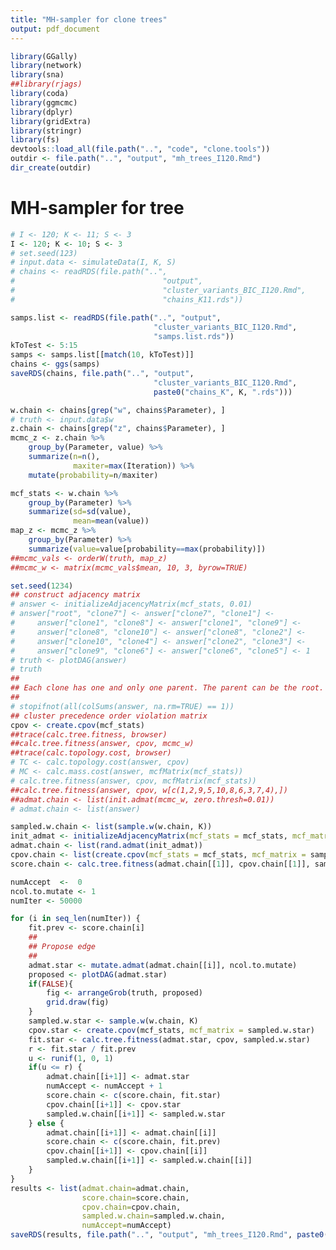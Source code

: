 ```yaml
---
title: "MH-sampler for clone trees"
output: pdf_document
---
```



```r
library(GGally)
library(network)
library(sna)
##library(rjags)
library(coda)
library(ggmcmc)
library(dplyr)
library(gridExtra)
library(stringr)
library(fs)
devtools::load_all(file.path("..", "code", "clone.tools"))
outdir <- file.path("..", "output", "mh_trees_I120.Rmd")
dir_create(outdir)
```

# MH-sampler for tree

```r
# I <- 120; K <- 11; S <- 3
I <- 120; K <- 10; S <- 3
# set.seed(123)
# input.data <- simulateData(I, K, S)
# chains <- readRDS(file.path("..",
#                                 "output",
#                                 "cluster_variants_BIC_I120.Rmd",
#                                 "chains_K11.rds"))

samps.list <- readRDS(file.path("..", "output", 
                                "cluster_variants_BIC_I120.Rmd", 
                                "samps.list.rds"))
kToTest <- 5:15
samps <- samps.list[[match(10, kToTest)]]
chains <- ggs(samps)
saveRDS(chains, file.path("..", "output", 
                                "cluster_variants_BIC_I120.Rmd", 
                                paste0("chains_K", K, ".rds")))

w.chain <- chains[grep("w", chains$Parameter), ]
# truth <- input.data$w
z.chain <- chains[grep("z", chains$Parameter), ]
mcmc_z <- z.chain %>%
    group_by(Parameter, value) %>%
    summarize(n=n(),
              maxiter=max(Iteration)) %>%
    mutate(probability=n/maxiter)

mcf_stats <- w.chain %>%
    group_by(Parameter) %>%
    summarize(sd=sd(value),
              mean=mean(value))
map_z <- mcmc_z %>%
    group_by(Parameter) %>%
    summarize(value=value[probability==max(probability)])
##mcmc_vals <- orderW(truth, map_z)
##mcmc_w <- matrix(mcmc_vals$mean, 10, 3, byrow=TRUE)
```

```r
set.seed(1234)
## construct adjacency matrix
# answer <- initializeAdjacencyMatrix(mcf_stats, 0.01)
# answer["root", "clone7"] <- answer["clone7", "clone1"] <-
#     answer["clone1", "clone8"] <- answer["clone1", "clone9"] <-
#     answer["clone8", "clone10"] <- answer["clone8", "clone2"] <-
#     answer["clone10", "clone4"] <- answer["clone2", "clone3"] <-
#     answer["clone9", "clone6"] <- answer["clone6", "clone5"] <- 1
# truth <- plotDAG(answer)
# truth
##
## Each clone has one and only one parent. The parent can be the root.  Practically, this implies that the columns of the adjacency matrix sum to one.
##
# stopifnot(all(colSums(answer, na.rm=TRUE) == 1))
## cluster precedence order violation matrix
cpov <- create.cpov(mcf_stats)
##trace(calc.tree.fitness, browser)
##calc.tree.fitness(answer, cpov, mcmc_w)
##trace(calc.topology.cost, browser)
# TC <- calc.topology.cost(answer, cpov)
# MC <- calc.mass.cost(answer, mcfMatrix(mcf_stats))
# calc.tree.fitness(answer, cpov, mcfMatrix(mcf_stats))
##calc.tree.fitness(answer, cpov, w[c(1,2,9,5,10,8,6,3,7,4),])
##admat.chain <- list(init.admat(mcmc_w, zero.thresh=0.01))
# admat.chain <- list(answer)

sampled.w.chain <- list(sample.w(w.chain, K))
init_admat <- initializeAdjacencyMatrix(mcf_stats = mcf_stats, mcf_matrix = sampled.w.chain[[1]])
admat.chain <- list(rand.admat(init_admat))
cpov.chain <- list(create.cpov(mcf_stats = mcf_stats, mcf_matrix = sampled.w.chain[[1]]))
score.chain <- calc.tree.fitness(admat.chain[[1]], cpov.chain[[1]], sampled.w.chain[[1]])

numAccept  <-  0
ncol.to.mutate <- 1 
numIter <- 50000

for (i in seq_len(numIter)) {
    fit.prev <- score.chain[i]
    ##
    ## Propose edge
    ##
    admat.star <- mutate.admat(admat.chain[[i]], ncol.to.mutate)
    proposed <- plotDAG(admat.star)
    if(FALSE){
        fig <- arrangeGrob(truth, proposed)
        grid.draw(fig)
    }
    sampled.w.star <- sample.w(w.chain, K)
    cpov.star <- create.cpov(mcf_stats, mcf_matrix = sampled.w.star)
    fit.star <- calc.tree.fitness(admat.star, cpov, sampled.w.star)
    r <- fit.star / fit.prev
    u <- runif(1, 0, 1)
    if(u <= r) {
        admat.chain[[i+1]] <- admat.star
        numAccept <- numAccept + 1
        score.chain <- c(score.chain, fit.star)
        cpov.chain[[i+1]] <- cpov.star
        sampled.w.chain[[i+1]] <- sampled.w.star
    } else {
        admat.chain[[i+1]] <- admat.chain[[i]]
        score.chain <- c(score.chain, fit.prev)
        cpov.chain[[i+1]] <- cpov.chain[[i]]
        sampled.w.chain[[i+1]] <- sampled.w.chain[[i]]
    }
}
results <- list(admat.chain=admat.chain,
                score.chain=score.chain,
                cpov.chain=cpov.chain,
                sampled.w.chain=sampled.w.chain,
                numAccept=numAccept)
saveRDS(results, file.path("..", "output", "mh_trees_I120.Rmd", paste0("trees_50k_notThinned_K", K ,".rds")))
```

